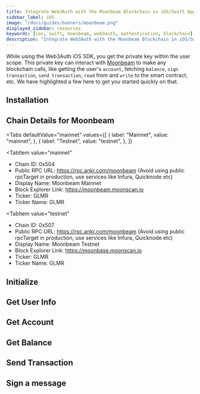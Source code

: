 ```yaml
---
title: Integrate Web3Auth with the Moonbeam Blockchain in iOS/Swift Applications
sidebar_label: iOS
image: "/docs/guides/banners/moonbeam.png"
displayed_sidebar: resources
keywords: [ios, swift, moonbeam, web3auth, authentication, blockchain]
description: "Integrate Web3Auth with the Moonbeam Blockchain in iOS/Swift Applications | Documentation - Web3Auth"
---
```



<SEO
  title="Integrate Web3Auth with the Moonbeam Blockchain in iOS/Swift Applications"
  description="Integrate Web3Auth with the Moonbeam Blockchain in iOS/Swift Applications | Documentation - Web3Auth"
  image="https://web3auth.io/docs/guides/banners/moonbeam.png"
  slug="/connect-blockchain/evm/moonbeam/ios"
/>

While using the Web3Auth iOS SDK, you get the private key within the user scope. This private key can interact with
[Moonbeam](https://moonbeam.network/networks/moonbeam/) to make any blockchain calls, like getting the user's `account`, fetching `balance`,
`sign transaction`, `send transaction`, `read` from and `write` to the smart contract, etc. We have highlighted a few here to get you started quickly
on that.

## Installation

<InstallationSnippet />

## Chain Details for Moonbeam

<Tabs
 defaultValue="mainnet"
  values={[
    { label: "Mainnet", value: "mainnet", },
    { label: "Testnet", value: "testnet", },
  ]}
>
<TabItem
  value="mainnet"
>

- Chain ID: 0x504
- Public RPC URL: https://rpc.ankr.com/moonbeam (Avoid using public rpcTarget in production, use services like Infura, Quicknode etc)
- Display Name: Moonbeam Mainnet
- Block Explorer Link: https://moonbeam.moonscan.io
- Ticker: GLMR
- Ticker Name: GLMR

</TabItem>

<TabItem
  value="testnet"
>

- Chain ID: 0x507
- Public RPC URL: https://rpc.ankr.com/moonbeam (Avoid using public rpcTarget in production, use services like Infura, Quicknode etc)
- Display Name: Moonbeam Testnet
- Block Explorer Link: https://moonbase.moonscan.io
- Ticker: GLMR
- Ticker Name: GLMR

</TabItem>
</Tabs>

## Initialize

<InitialisationSnippet />

## Get User Info

<UserInfoSnippet />

## Get Account

<GetAccountSnippet />

## Get Balance

<GetBalanceSnippet />

## Send Transaction

<SendTransactionSnippet />

## Sign a message

<SignMessageSnippet />

